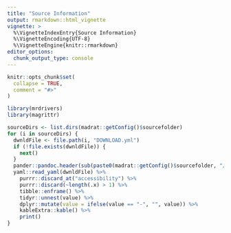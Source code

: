 ```yaml
---
title: "Source Information"
output: rmarkdown::html_vignette
vignette: >
  %\VignetteIndexEntry{Source Information}
  %\VignetteEncoding{UTF-8}
  %\VignetteEngine{knitr::rmarkdown}
editor_options: 
  chunk_output_type: console
---
```



```r
knitr::opts_chunk$set(
  collapse = TRUE,
  comment = "#>"
)
```

```r
library(mrdrivers)
library(magrittr)
```


```r
sourceDirs <- list.dirs(madrat::getConfig()$sourcefolder)
for (i in sourceDirs) {
  dwnldFile <- file.path(i, "DOWNLOAD.yml")
  if (!file.exists(dwnldFile)) {
    next()
  }
  pander::pandoc.header(sub(paste0(madrat::getConfig()$sourcefolder, "/"), "", i), level = 2)
  yaml::read_yaml(dwnldFile) %>%
    purrr::discard_at("accessibility") %>% 
    purrr::discard(~length(.x) > 1) %>%
    tibble::enframe() %>%
    tidyr::unnest(value) %>%
    dplyr::mutate(value = ifelse(value == "-", "", value)) %>% 
    kableExtra::kable() %>% 
    print()
}
```

